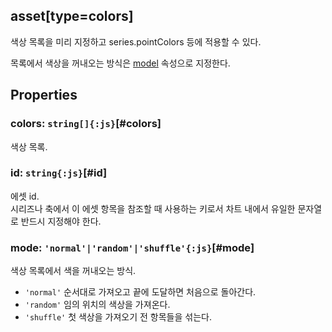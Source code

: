 ## **asset[type=colors]**
색상 목록을 미리 지정하고 series.pointColors 등에 적용할 수 있다.

목록에서 색상을 꺼내오는 방식은 [model](#model) 속성으로 지정한다.
## Properties

### colors: `string[]{:js}`[#colors]
색상 목록.  
<DefaultValue value="undefined" contents=""></DefaultValue>
### id: `string{:js}`[#id]
에셋 id.<br/>
시리즈나 축에서 이 에셋 항목을 참조할 때 사용하는 키로서
차트 내에서 유일한 문자열로 반드시 지정해야 한다.  
<DefaultValue value="undefined" contents=""></DefaultValue>
### mode: `'normal'|'random'|'shuffle'{:js}`[#mode]
색상 목록에서 색을 꺼내오는 방식.  
- `'normal'` 순서대로 가져오고 끝에 도달하면 처음으로 돌아간다.
- `'random'` 임의 위치의 색상을 가져온다.
- `'shuffle'` 첫 색상을 가져오기 전 항목들을 섞는다.

<DefaultValue value="'normal'" contents=""></DefaultValue>
